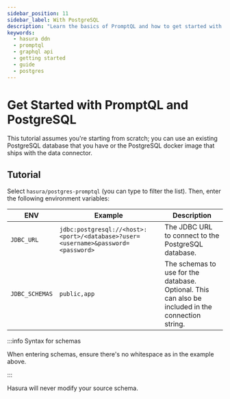 ```yaml
---
sidebar_position: 11
sidebar_label: With PostgreSQL
description: "Learn the basics of PromptQL and how to get started with a Postgres database."
keywords:
  - hasura ddn
  - promptql
  - graphql api
  - getting started
  - guide
  - postgres
---
```



# Get Started with PromptQL and PostgreSQL

<BoilerplateOverview dataSourceName="PostgreSQL" time="twenty" />

This tutorial assumes you're starting from scratch; you can use an existing PostgreSQL database that you have or the
PostgreSQL docker image that ships with the data connector.

<Prereqs />

## Tutorial

<BoilerplateInit />

Select `hasura/postgres-promptql` (you can type to filter the list). Then, enter the following environment variables:

| ENV            | Example                                                                          | Description                                                                                        |
| -------------- | -------------------------------------------------------------------------------- | -------------------------------------------------------------------------------------------------- |
| `JDBC_URL`     | `jdbc:postgresql://<host>:<port>/<database>?user=<username>&password=<password>` | The JDBC URL to connect to the PostgreSQL database.                                                |
| `JDBC_SCHEMAS` | `public,app`                                                                     | The schemas to use for the database. Optional. This can also be included in the connection string. |

:::info Syntax for schemas

When entering schemas, ensure there's no whitespace as in the example above.

:::

Hasura will never modify your source schema.

<BoilerplateDx />

<BoilerplateSummary dataSourceName="PostgreSQL" />
